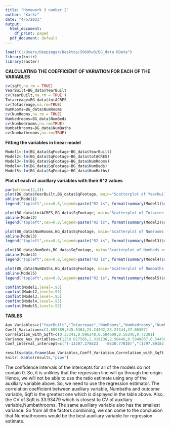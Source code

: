 ---
title: "Homework 3 number 2"
author: "Karki"
date: "4/5/2021"
output:
  html_document:
    df_print: paged
  pdf_document: default
---

```{r, include=FALSE}
load("C:/Users/Deepsagar/Desktop/5060hw3/BG_data.RData")
library(knitr)
library(raster)
```
**CALCULATING THE COEFFICIENT OF VARIATION FOR EACH OF THE VARIABLES**
```{r}
cv(sqft,na.rm = TRUE)
YearBuilt=BG_data$YearBuilt
cv(YearBuilt,na.rm = TRUE )
Totacreage=BG_data$totACRES
cv(Totacreage,na.rm=TRUE)
NumRooms=BG_data$NumRooms
cv(NumRooms,na.rm = TRUE)
Numbedrooms=BG_data$NumBeds
cv(Numbedrooms,na.rm=TRUE)
Numbathrooms=BG_data$NumBaths
cv(Numbathrooms,na.rm=TRUE)
```
**Fitting the variables in linear model**
```{r}
Model1<-lm(BG_data$SqFootage~BG_data$YearBuilt)
Model2<-lm(BG_data$SqFootage~BG_data$totACRES)
Model3<-lm(BG_data$SqFootage~BG_data$NumRooms)
Model4<-lm(BG_data$SqFootage~BG_data$NumBeds)
Model5<-lm(BG_data$SqFootage~BG_data$NumBaths)


```
**Plot of each of auxillary variables with their R^2 values**
```{r}
par(mfrow=c(2,3))
plot(BG_data$YearBuilt,BG_data$SqFootage, main="Scatterplot of Yearbuilt vs.Sqft")
abline(Model1) 
legend("topleft",cex=0.8,legend=paste("R2 is", format(summary(Model1)$r.squared,digits=6)))

plot(BG_data$totACRES,BG_data$SqFootage, main="Scatterplot of Totacres vs.Sqft")
abline(Model2) 
legend("topleft",cex=0.8,legend=paste("R2 is", format(summary(Model2)$r.squared,digits=6)))

plot(BG_data$NumRooms,BG_data$SqFootage, main="Scatterplot of Numrooms vs.Sqft")
abline(Model3) 
legend("topleft",cex=0.8,legend=paste("R2 is", format(summary(Model3)$r.squared,digits=6)))

plot(BG_data$NumBeds,BG_data$SqFootage, main="Scatterplot of Numbeds vs.Sqft")
abline(Model4) 
legend("topleft",cex=0.8,legend=paste("R2 is", format(summary(Model4)$r.squared,digits=6)))

plot(BG_data$NumBaths,BG_data$SqFootage, main="Scatterplot of Numbaths vs.Sqft")
abline(Model5) 
legend("topleft",cex=0.8,legend=paste("R2 is", format(summary(Model5)$r.squared,digits=6)))

``` 
```{r}

confint(Model1,level=.95)
confint(Model2,level=.95)
confint(Model3,level=.95)
confint(Model4,level=.95)
confint(Model5,level=.95)
```
**TABLES**
```{r,include=FALSE}
Aux_Variables=c("YearBuilt","Totacreage","NumRooms","Numbedrooms","Numbathrooms")
Coeff_Variation=c(1.809389,345.5363,23.24492,23.22344,37.00307)
Correlation_with_Sqft=c(0.35341,0.096248,0.584609,0.56246,0.72381)
Variance_Aux_Variables=c(1258.827566,2.319136,2.50448,0.5840867,0.544388)
Conf_interval_intercept=c("(-12207.278823   -8630.77010)","(1797.89183    1869.53566)","(147.3579   395.1979)","(203.3198   456.1184)","(554.0693   691.9039)" )
```
```{r}
results=data.frame(Aux_Variables,Coeff_Variation,Correlation_with_Sqft,Variance_Aux_Variables,Conf_interval_intercept)
knitr::kable(results,"pipe")
```

The confidence intervals of the intercepts for all of the models do not contain 0. So, it is unlikley that the regression line will go through the origin. Hence, we will not be able to use the ratio estimate using any of the auxiliary variable above. So, we need to use the regression estimator. The correlation coefficient between auxiliary variable, Numbaths and outcome variable, Sqft is the greatest one which is displayed in the table above. Also, the CV of Sqft is 33.93479 which is closest to CV of auxiliary variable,Numbathrooms. The same auxiliary variable also has the smallest variance. So from all the factors combining, we can come to the conclusion that Numbathrooms would be the best auxiliary variable for regression estimate.